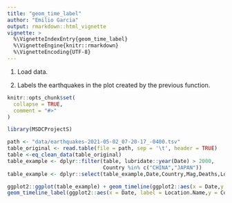 ---
title: "geom_time_label"
author: "Emilio Garcia"
output: rmarkdown::html_vignette
vignette: >
  %\VignetteIndexEntry{geom_time_label}
  %\VignetteEngine{knitr::rmarkdown}
  %\VignetteEncoding{UTF-8}
---

1. Load data.

2. Labels the earthquakes in the plot created by the previous function.

```{r, include = FALSE}
knitr::opts_chunk$set(
  collapse = TRUE,
  comment = "#>"
)
```

```{r setup}
library(MSDCProjectS)
```

```{r}
path <- "data/earthquakes-2021-05-02_07-20-17_-0400.tsv"
table_original <- read.table(file = path, sep = '\t', header = TRUE)
table <-eq_clean_data(table_original)
table_example <- dplyr::filter(table, lubridate::year(Date) > 2000,
                               Country %in% c("CHINA","JAPAN"))
table_example <- dplyr::select(table_example,Date,Country,Mag,Deaths,Location.Name)
```

```{r}
ggplot2::ggplot(table_example) + geom_timeline(ggplot2::aes(x = Date,y = Country,size = Mag,color = Deaths)) +
geom_timeline_label(ggplot2::aes(x = Date, label = Location.Name,y = Country,mag = Mag,n_max = 13))
```
